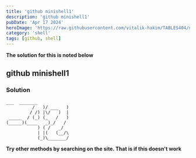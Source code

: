 ---
title: 'github minishell1'
description: 'github minishell1'
pubDate: 'Apr 17 2024'
heroImage: 'https://raw.githubusercontent.com/vitalik-hakim/TABLES404/main/error_b/SHELL.jpg'
category: 'shell'
tags: [github, shell]
---

**The solution for this is noted below**

## github minishell1

### Solution

```shell
___  _______ 
          /   )/ ___   )
         / /) |\/   )  |
 _____  / (_) (_   /   )
(_____)(____   _)_/   / 
            ) ( /   _/  
            | |(   (__/\
            (_)\_______/
```
**Try other methods by searching on the site. That is if this doesn't work**
